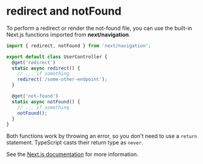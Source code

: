 # redirect and notFound

To perform a redirect or render the not-found file, you can use the built-in Next.js functions imported from **next/navigation**.

```ts
import { redirect, notFound } from 'next/navigation';

export default class UserController {
  @get('redirect')
  static async redirect() {
    // ... if something
    redirect('/some-other-endpoint');
  }

  @get('not-found')
  static async notFound() {
    // ... if something
    notFound();
  }
}
```

Both functions work by throwing an error, so you don't need to use a `return` statement. TypeScript casts their return type as `never`.

See the [Next.js documentation](https://nextjs.org/docs/app/building-your-application/routing/redirecting) for more information.

